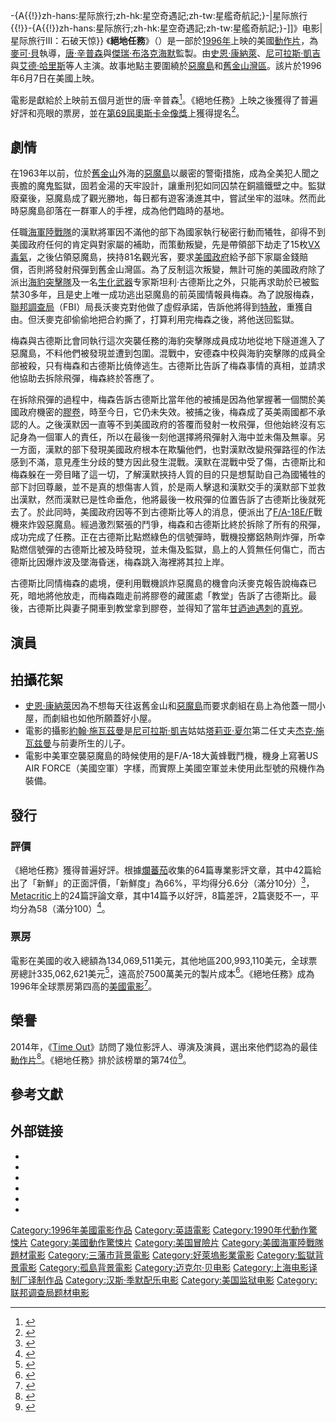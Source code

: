 {{noteTA
|T=zh-cn:勇闯夺命岛; zh-tw:絕地任務; zh-hk:石破天驚;
|1=zh-cn:勇闯夺命岛; zh-tw:絕地任務; zh-hk:石破天驚;
|2=zh-cn:斯坦利; zh-tw:史丹利; zh-hk:史丹利;
|3=zh-cn:沃玛克; zh-tw:沃麥克; zh-hk:沃麥克;
|G1=Movie
|G2=Show
}}
{{otheruses|subject= |other=另一部中文名为《石破天惊》的《[[星际旅行{{!}}-{A{{!}}zh-hans:星际旅行;zh-hk:星空奇遇記;zh-tw:星艦奇航記;}-|星际旅行{{!}}-{A{{!}}zh-hans:星际旅行;zh-hk:星空奇遇記;zh-tw:星艦奇航記;}-]]》电影|星际旅行III：石破天惊}}
{{Infobox film
| name           = 絕地任務
| original_name  = {{lang|en|The Rock}}
| image          = The Rock (movie).jpg
| image_size     = 
| caption        = 電影海報
| director       = [[麥可·貝|麥可·貝]]
| producer       = [[唐·辛普森|唐·辛普森]]<br />[[傑瑞·布洛克海默|傑瑞·布洛克海默]]
| writer         = {{link-en|大衛·韋斯伯格|David Weisberg}}<br />{{link-en|道格拉斯·S·庫克|Douglas S. Cook}}<br />馬克·羅斯納<br />[[昆汀·塔倫提諾|昆汀·塔倫提諾]]{{small|（未掛名）}}<br />[[艾倫·索金|艾倫·索金]]{{small|（未掛名）}}
| story          = 大衛·韋斯伯格<br />道格拉斯·S·庫克
| starring       = [[史恩·康納萊|史恩·康納萊]]<br />[[尼古拉斯·凯奇|尼古拉斯·凯奇]]<br />[[艾德·哈里斯|艾德·哈里斯]]<br />[[約翰·斯賓塞|約翰·斯賓塞]]<br />[[麥可·賓恩|麥可·比恩]]<br />[[威廉·佛塞|威廉·佛塞]]<br />[[大衛·摩斯|大衛·摩斯]]<br />{{link-en|瓦內薩·馬爾奇|Vanessa Marcil}}<br />{{link-en|格雷格·科林斯|Greg Collins (American football)}}<br />{{link-en|布蘭丹·凱利|Brendan Kelly (actor)}}
| music          = [[哈利·葛瑞森-威廉斯|哈利·葛瑞森-威廉斯]]<br />[[漢斯·季默|漢斯·季默]]<ref name="industrycentral.net">{{cite web|url=http://industrycentral.net/content/music/zimmer.shtml|title=An interview with Hans Zimmer|publisher=industrycentral.net|access-date=2016-11-13|archive-url=https://web.archive.org/web/20170109030303/http://industrycentral.net/content/music/zimmer.shtml|archive-date=2017-01-09|dead-url=yes}}</ref><ref name="filmscoremonthly.com">{{cite web|url=http://www.filmscoremonthly.com/board/posts.cfm?threadID=79193&forumID=1&archive=0|title=The Rock Soundtrack|publisher=filmscoremonthly.com}}</ref>
| cinematography = [[約翰·施瓦茲曼|約翰·施瓦茲曼]]
| editing        = {{link-en|李察·法蘭西斯-布魯斯|Richard Francis-Bruce}}
| studio         = [[好萊塢影片|好萊塢影片]]<br />唐·辛普森 / [[傑瑞·布洛克海默|傑瑞·布洛克海默公司]]
| distributor    = [[華特迪士尼工作室電影|博偉影片]]
| released       = {{Film date|1996|6|7|美國}}
| runtime        = 136分鐘<!--Theatrical runtime: 136:26--><ref>{{cite web | url=http://bbfc.co.uk/releases/rock-1970-7 | title=''THE ROCK'' (15) | work=[[British_Board_of_Film_Classification|British Board of Film Classification]] | date=June 4, 1996 | accessdate=January 13, 2016}}</ref>
| country        = {{USA}}
| language       = [[英语|英语]]
| budget         = $7500萬美元<ref name="boxofficemojo.com">{{cite web|url=http://www.boxofficemojo.com/movies/?id=rock.htm|title=The Rock (1996) - Box Office Mojo|work=boxofficemojo.com}}</ref>
| gross          = $3億3510萬美元<ref name="boxofficemojo.com"/>
| preceded_by    =
| followed_by    = 
| cn_name        = 勇闖奪命島
| hk_name        = 石破天驚
| tw_name        = 絕地任務
}}
《'''絕地任務'''》（{{lang-en|''The Rock''}}）是一部於[[1996年電影|1996年]]上映的美國[[動作片|動作片]]，為[[麥可·貝|麥可·貝]]執導，[[唐·辛普森|唐·辛普森]]與[[傑瑞·布洛克海默|傑瑞·布洛克海默]]監製。由[[史恩·康納萊|史恩·康納萊]]、[[尼可拉斯·凱吉|尼可拉斯·凱吉]]與[[艾德·哈里斯|艾德·哈里斯]]等人主演。故事地點主要圍繞於[[惡魔島|惡魔島]]和[[舊金山灣區|舊金山灣區]]。該片於1996年6月7日在美國上映。

電影是獻給於上映前五個月逝世的唐·辛普森<ref>{{cite news| url=http://movies.nytimes.com/movie/review?res=9901EED61F39F934A35755C0A960958260| title=FILM REVIEW;Break Into Alcatraz? Why Not?| last=Maslin| first=Janet| date=June 7, 1996| work=[[The_New_York_Times|The New York Times]]| accessdate=February 24, 2013}}</ref>。《絕地任務》上映之後獲得了普遍好評和亮眼的票房，並在[[第69屆奧斯卡金像獎|第69屆奧斯卡金像獎]]上獲得{{link-en|奧斯卡最佳混音獎|Academy Award for Best Sound}}提名<ref name="Oscars1997">{{Cite web | url=http://www.oscars.org/awards/academyawards/legacy/ceremony/69th-winners.html | title=The 69th Academy Awards (1997) Nominees and Winners | date=March 24, 1997 | accessdate=February 24, 2013 | publisher=[[Academy_of_Motion_Picture_Arts_and_Sciences|Academy of Motion Picture Arts and Sciences]]}}</ref>。

== 劇情 ==
在1963年以前，位於[[舊金山|舊金山]]外海的[[惡魔島|惡魔島]]以嚴密的警衛措施，成為全美犯人聞之喪膽的魔鬼監獄，固若金湯的天牢設計，讓重刑犯如同囚禁在銅牆鐵壁之中。監獄廢棄後，惡魔島成了觀光勝地，每日都有遊客湧進其中，嘗試坐牢的滋味。然而此時惡魔島卻落在一群軍人的手裡，成為他們臨時的基地。

任職[[美国海軍陸戰隊|海軍陸戰隊]]的漢默將軍因不滿他的部下為國家執行秘密行動而犧牲，卻得不到美國政府任何的肯定與對家屬的補助，而策動叛變，先是帶領部下劫走了15枚[[VX_(神經毒劑)|VX毒氣]]{{tsl|en|M55 (rocket)|M55火箭弹}}，之後佔領惡魔島，挾持81名觀光客，要求[[美國政府|美國政府]]給予部下家屬金錢賠償，否則將發射飛彈到舊金山灣區。為了反制這次叛變，無計可施的美國政府除了派出[[海豹部隊|海豹突擊隊]]及一名[[生化武器|生化武器]]专家斯坦利·古德斯比之外，只能再求助於已被監禁30多年，且是史上唯一成功逃出惡魔島的前英國情報員梅森。為了說服梅森，[[聯邦調查局|聯邦調查局]]（FBI）局長沃麥克對他做了虛假承諾，告訴他將得到[[特赦|特赦]]，重獲自由。但沃麥克卻偷偷地把合約撕了，打算利用完梅森之後，將他送回監獄。

梅森與古德斯比會同執行這次突襲任務的海豹突擊隊成員成功地從地下隧道進入了惡魔島，不料他們被發現並遭到包圍。混戰中，安德森中校與海豹突擊隊的成員全部被殺，只有梅森和古德斯比僥倖逃生。古德斯比告訴了梅森事情的真相，並請求他協助去拆除飛彈，梅森終於答應了。

在拆除飛彈的過程中，梅森告訴古德斯比當年他的被捕是因為他掌握著一個關於美國政府機密的[[膠卷|膠卷]]，時至今日，它仍未失效。被捕之後，梅森成了英美兩國都不承認的人。之後漢默因一直等不到美國政府的答覆而發射一枚飛彈，但他始終沒有忘記身為一個軍人的責任，所以在最後一刻他選擇將飛彈射入海中並未傷及無辜。另一方面，漢默的部下發現美國政府根本在欺騙他們，也對漢默改變飛彈路徑的作法感到不滿，意見產生分歧的雙方因此發生混戰。漢默在混戰中受了傷，古德斯比和梅森躲在一旁目睹了這一切，了解漢默挾持人質的目的只是想幫助自己為國犧牲的部下討回尊嚴，並不是真的想傷害人質，於是兩人擊退和漢默交手的漢默部下並救出漢默，然而漢默已是性命垂危，他將最後一枚飛彈的位置告訴了古德斯比後就死去了。於此同時，美國政府因等不到古德斯比等人的消息，便派出了[[F/A-18E/F|F/A-18E/F]]戰機來炸毀惡魔島。經過激烈緊張的鬥爭，梅森和古德斯比終於拆除了所有的飛彈，成功完成了任務。正在古德斯比點燃綠色的信號彈時，戰機投擲鋁熱劑炸彈，所幸點燃信號彈的古德斯比被及時發現，並未傷及監獄，島上的人質無任何傷亡，而古德斯比因爆炸波及墜海昏迷，梅森跳入海裡將其拉上岸。

古德斯比同情梅森的處境，便利用戰機誤炸惡魔島的機會向沃麥克報告說梅森已死，暗地將他放走，而梅森臨走前將膠卷的藏匿處「教堂」告訴了古德斯比。最後，古德斯比與妻子開車到教堂拿到膠卷，並得知了當年[[甘迺迪遇刺|甘迺迪遇刺]]的[[李·哈維·奧斯瓦爾德|真兇]]。

== 演員 ==
{{Cast listing|
* [[肖恩·康纳利|肖恩·康纳利]] 饰 [[特别空勤团|特别空勤团]]陆军上尉约翰·帕特里克·梅森 
* [[尼古拉斯·凯奇|尼古拉斯·凯奇]] 饰 [[美国联邦调查局|美国联邦调查局]]特工斯坦利·古德斯比博士
* [[艾德·哈里斯|艾德·哈里斯]] 饰 弗朗西斯·X·“弗兰克”·汉默陆战队准将，属于[[美国海军陆战队武装侦察部队|美国海军陆战队强侦连]]
* [[约翰·斯宾塞|约翰·斯宾塞]] 饰[[美国联邦调查局局长|美国联邦调查局局长]]詹姆斯·沃玛克
* [[大卫·摩斯|大卫·摩斯]]饰 汤姆·巴克斯特陆战队少校，属于美国海军陆战队强侦连
* [[威廉·佛塞|威廉·佛塞]] 饰美国联邦调查局特工副总长欧内斯特·帕克斯顿
* [[霍华德·普拉特|霍华德·普拉特]] 饰[[美国国防部部长|美国国防部部长]] 路易斯·林德斯多姆
* [[大卫·马歇尔·格兰特|大卫·马歇尔·格兰特]] 饰[[白宫办公厅主任|白宫办公厅主任]]海登·辛克莱尔 
* [[迈克尔·比恩|迈克尔·比恩]] 饰查尔斯·安德森海军中校，属于[[海豹突击队|海豹突击队]]
* [[瓦内萨·马尔奇|瓦内萨·马尔奇]] 饰卡拉·裴斯泰洛齐，古德斯比的未婚妻
* [[约翰·C·麦金利|约翰·C·麦金利]] 饰亨德里克斯陆战队上尉，属于美国海军陆战队强侦连
* [[格里高利·施波尔勒德|格里高利·施波尔勒德]] 饰弗莱陆战队上尉，属于美国海军陆战队强侦连
* [[托尼·托德|托尼·托德]] 饰达罗陆战队上尉，属于美国海军陆战队强侦连
* [[博希姆·伍德比恩|博希姆·伍德比恩]] 饰克里斯普[[射击中士|射击中士]]，属于美国海军陆战队强侦连
* [[格雷格·科林斯|格雷格·科林斯]] 饰 甘姆博尔，二等兵，属于美国海军陆战队强侦连
* 布兰丹·凯利 饰考克斯，二等兵，属于美国海军陆战队强侦连
* [[斯蒂夫·哈里斯|斯蒂夫·哈里斯]] 饰麦考伊，二等兵，属于美国海军陆战队强侦连
* 吉姆·梅尼亚克，饰斯卡尔佩蒂，二等兵，属于美国海军陆战队强侦连
* [[斯图尔特·威尔森|斯图尔特·威尔森]] 饰艾尔·克拉默上将，[[美国参谋长联席会议主席|美国参谋长联席会议主席]]
* [[约翰·劳克林|约翰·劳克林]] 饰彼得森空军上将, [[美国空军参谋长|美国空军参谋长]] 
* [[丹尼·努奇|丹尼·努奇]] 饰谢泼德海军上尉，属于海豹突击队
* [[克萊兒·馥蘭妮|克萊兒·馥蘭妮]] 饰杰德·安杰洛 
* [[斯坦利·安德森|斯坦利·安德森]] 饰美国总统
* [[山德·贝克利|山德·贝克利]] 饰 隆纳
* [[菲利普·巴克尔·哈尔|菲利普·巴克尔·哈尔]] 饰 首席大法官
* [[安东尼·克拉克|安东尼·克拉克]] 饰保罗
* [[山姆·惠普尔|山姆·惠普尔]] 饰拉里·亨德森
}}

== 拍攝花絮 ==
*[[史恩·康納萊|史恩·康納萊]]因為不想每天往返舊金山和[[惡魔島|惡魔島]]而要求劇組在島上為他蓋一間小屋，而劇組也如他所願蓋好小屋。
*電影的攝影[[約翰·施瓦茲曼|約翰·施瓦茲曼]]是[[尼可拉斯·凱吉|尼可拉斯·凱吉]]姑姑[[塔莉亚·夏尔|塔莉亚·夏尔]]第二任丈夫[[杰克·施瓦兹曼|杰克·施瓦兹曼]]与前妻所生的儿子。
*電影中美軍空襲惡魔島的時候使用的是F/A-18大黃蜂戰鬥機，機身上寫著US AIR FORCE（美國空軍）字樣，而實際上美國空軍並未使用此型號的飛機作為裝備。

== 發行 ==

=== 評價 ===
《絕地任務》獲得普遍好評。根據[[爛蕃茄|爛蕃茄]]收集的64篇專業影評文章，其中42篇給出了「新鮮」的正面評價，「新鮮度」為66%，平均得分6.6分（滿分10分）<ref>{{cite web|url=http://www.rottentomatoes.com/m/1072011-rock/ |title= The Rock - Rotten Tomatoes |publisher= [[Rotten_Tomatoes|Rotten Tomatoes]] |date= November 24, 2013 |accessdate= November 24, 2013}}</ref>，[[Metacritic|Metacritic]]上的24篇評論文章，其中14篇予以好評，8篇差評，2篇褒貶不一，平均分為58（滿分100）<ref>{{cite web|url=http://www.metacritic.com/movie/the-rock |title= The Rock Reviews - Metacritic |publisher= [[Metacritic|Metacritic]] |date=June 3, 1996 |accessdate=November 24, 2013}}</ref>。

=== 票房 ===
電影在美國的收入總額為134,069,511美元，其他地區200,993,110美元，全球票房總計335,062,621美元<ref>{{cite news | url=http://articles.latimes.com/1996-06-10/entertainment/ca-13463_1_final-weekend-box-office | title=The Rock Rolls to $23-Million Opening | last=Brennan | first=Judy | date=June 10, 1996 | work=[[Los_Angeles_Times|Los Angeles Times]] | accessdate=February 24, 2013}}</ref>，遠高於7500萬美元的製片成本<ref name="boxofficemojo.com">{{cite web|url=http://www.boxofficemojo.com/movies/?id=rock.htm|title=The Rock (1996) - Box Office Mojo|work=boxofficemojo.com}}</ref>。《絕地任務》成為1996年全球票房第四高的[[美國電影|美國電影]]<ref>{{mojo title|rock|The Rock}}</ref>。

== 榮譽 ==
2014年，《[[Time_Out|Time Out]]》訪問了幾位影評人、導演及演員，選出來他們認為的最佳[[動作片|動作片]]<ref>{{cite web|url=http://www.timeout.com/newyork/film/best-action-movies|work=Time Out|title=The 100 best action movies|accessdate=November 7, 2014}}</ref>。《絕地任務》排於該榜單的第74位<ref>{{cite web|url=http://www.timeout.com/newyork/film/the-100-best-action-movies-80-71|work=Time Out|accessdate=November 7, 2014|title=The 100 best action movies: 80-71}}</ref>。

== 參考文獻 ==
{{Reflist|30em}}

== 外部链接 ==
{{wikiquote}}
* {{imdb title|id=0117500}}
* {{Amg movie|136282|絕地任務}}
* {{mojo title|rock|絕地任務}}
* {{douban|1292728|絕地任務}}
* {{rotten-tomatoes|1072011-rock|絕地任務}}
* {{Metacritic film|the-rock|絕地任務}}

{{Michael Bay}}
{{DEFAULTSORT:Rock,The}}
[[Category:1996年美國電影作品|Category:1996年美國電影作品]]
[[Category:英語電影|Category:英語電影]]
[[Category:1990年代動作驚悚片|Category:1990年代動作驚悚片]]
[[Category:美國動作驚悚片|Category:美國動作驚悚片]]
[[Category:美国冒險片|Category:美国冒險片]]
[[Category:美國海軍陸戰隊題材電影|Category:美國海軍陸戰隊題材電影]]
[[Category:三藩市背景電影|Category:三藩市背景電影]]
[[Category:好萊塢影業電影|Category:好萊塢影業電影]]
[[Category:監獄背景電影|Category:監獄背景電影]]
[[Category:孤島背景電影|Category:孤島背景電影]]
[[Category:迈克尔·贝电影|Category:迈克尔·贝电影]]
[[Category:上海电影译制厂译制作品|Category:上海电影译制厂译制作品]]
[[Category:汉斯·季默配乐电影|Category:汉斯·季默配乐电影]]
[[Category:美国监狱电影|Category:美国监狱电影]]
[[Category:联邦调查局题材电影|Category:联邦调查局题材电影]]